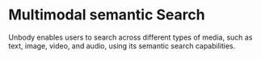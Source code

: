 # Multimodal semantic Search
Unbody enables users to search across different types of media, such as text, image, video, and audio, using its semantic search capabilities.
